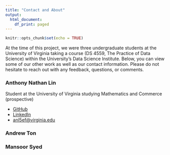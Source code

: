 ```yaml
---
title: "Contact and About"
output:
  html_document:
    df_print: paged
---
```


```r
knitr::opts_chunk$set(echo = TRUE)
```

At the time of this project, we were three undergraduate students at the University of Virginia taking a course (DS 4559, The Practice of Data Science) within the University's Data Science Institute. Below, you can view some of our other work as well as our contact information. Please do not hesitate to reach out with any feedback, questions, or comments.

### Anthony Nathan Lin
Student at the University of Virginia studying Mathematics and Commerce (prospective)

* [GitHub](https://www.linkedin.com/in/anlin1 "GitHub")
* [LinkedIn](https://www.linkedin.com/in/anlin1 "LinkedIn")
* [anl5ef@virginia.edu](mailto:anl5ef@virginia.edu "Email")

### Andrew Ton


### Mansoor Syed